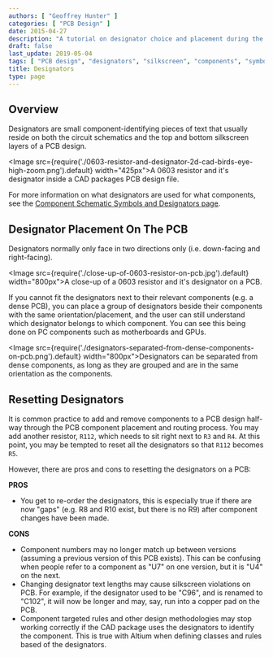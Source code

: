 ```yaml
---
authors: [ "Geoffrey Hunter" ]
categories: [ "PCB Design" ]
date: 2015-04-27
description: "A tutorial on designator choice and placement during the PCB design process."
draft: false
last_update: 2019-05-04
tags: [ "PCB design", "designators", "silkscreen", "components", "symbols", "placement" ]
title: Designators
type: page
---
```


## Overview

Designators are small component-identifying pieces of text that usually reside on both the circuit schematics and the top and bottom silkscreen layers of a PCB design.

<Image src={require('./0603-resistor-and-designator-2d-cad-birds-eye-high-zoom.png').default} width="425px">A 0603 resistor and it's designator inside a CAD packages PCB design file.</Image>

For more information on what designators are used for what components, see the [Component Schematic Symbols and Designators page](/electronics/circuit-design/component-schematic-symbols-and-designators/).

## Designator Placement On The PCB

Designators normally only face in two directions only (i.e. down-facing and right-facing).

<Image src={require('./close-up-of-0603-resistor-on-pcb.jpg').default} width="800px">A close-up of a 0603 resistor and it's designator on a PCB.</Image>

If you cannot fit the designators next to their relevant components (e.g. a dense PCB), you can place a group of designators beside their components with the same orientation/placement, and the user can still understand which designator belongs to which component. You can see this being done on PC components such as motherboards and GPUs.

<Image src={require('./designators-separated-from-dense-components-on-pcb.png').default} width="800px">Designators can be separated from dense components, as long as they are grouped and are in the same orientation as the components.</Image>

## Resetting Designators

It is common practice to add and remove components to a PCB design half-way through the PCB component placement and routing process. You may add another resistor, `R112`, which needs to sit right next to `R3` and `R4`. At this point, you may be tempted to reset all the designators so that `R112` becomes `R5`.

However, there are pros and cons to resetting the designators on a PCB:

**PROS**

* You get to re-order the designators, this is especially true if there are now "gaps" (e.g. R8 and R10 exist, but there is no R9) after component changes have been made.

**CONS**

* Component numbers may no longer match up between versions (assuming a previous version of this PCB exists). This can be confusing when people refer to a component as "U7" on one version, but it is "U4" on the next.
* Changing designator text lengths may cause silkscreen violations on PCB. For example, if the designator used to be "C96", and is renamed to "C102", it will now be longer and may, say, run into a copper pad on the PCB.
* Component targeted rules and other design methodologies may stop working correctly if the CAD package uses the designators to identify the component. This is true with Altium when defining classes and rules based of the designators.
